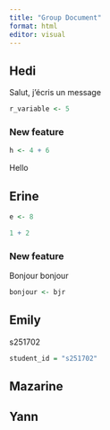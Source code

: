 ```yaml
---
title: "Group Document"
format: html
editor: visual
---
```


## Hedi

Salut, j'écris un message

```r
r_variable <- 5
```

### New feature

```r
h <- 4 + 6 
```

Hello

## Erine

```r
e <- 8
```

```r
1 + 2
```

### New feature

Bonjour bonjour

```r
bonjour <- bjr
```

## Emily

s251702

```r
student_id = "s251702"
```

## Mazarine

## Yann
